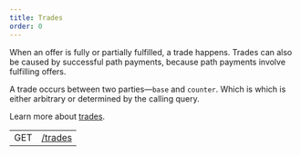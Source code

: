```yaml
---
title: Trades
order: 0
---
```



When an offer is fully or partially fulfilled, a trade happens. Trades can also be caused by successful path payments, because path payments involve fulfilling offers.

A trade occurs between two parties—`base` and `counter`. Which is which is either arbitrary or determined by the calling query.

Learn more about [trades](/docs/glossary/#decentralized-exchange).

<EndpointsTable title="Endpoints">

|     |                       |
| --- | --------------------- |
| GET | [/trades](../get-all-trades.api.mdx) |

</EndpointsTable>
